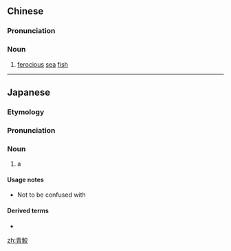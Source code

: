 {{also|青鲛}}
==Chinese==
{{zh-forms|s=青鲛}}

===Pronunciation===
{{zh-pron
|m=qīngjiāo
|c=cing1 gaau1
|cat=n
}}

===Noun===
{{zh-noun}}

# [[ferocious]] [[sea]] [[fish]]

----

==Japanese==
{{wikipedia|lang=ja|アオザメ}}
{{ja-kanjitab|あお|さめ|r=y|k2=ざめ|yomi=k}}

===Etymology===
{{com|ja|青|鮫|tr1=ao|t1=[[blue]]|tr2=same|t2=[[shark]]}}

===Pronunciation===
{{ja-pron|acc=h|y=k|あおざめ}}

===Noun===
{{ja-noun|あおざめ|アオザメ|hhira=あをざめ}}

# a {{w|shortfin mako shark}}

====Usage notes====
* Not to be confused with {{m|ja|葦切鮫|tr=yoshikirizame||[[blue shark]]}}

====Derived terms====
* {{ja-r|化%青%鮫|バケ%アオ%ザメ}}

{{C|ja|Sharks}}
[[zh:青鮫]]